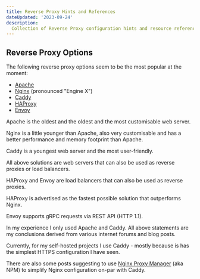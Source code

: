 ```yaml
---
title: Reverse Proxy Hints and References
dateUpdated: '2023-09-24'
description:
  Collection of Reverse Proxy configuration hints and resource references.
---
```


## Reverse Proxy Options

The following reverse proxy options seem to be the most popular at the moment:

* [Apache](https://httpd.apache.org/)
* [Nginx](https://www.nginx.com/) (pronounced "Engine X")
* [Caddy](https://caddyserver.com/)
* [HAProxy](https://www.haproxy.com/)
* [Envoy](https://www.envoyproxy.io/)


Apache is the oldest and the oldest and the most customisable web server.

Nginx is a little younger than Apache, also very customisable and has a better
performance and memory footprint than Apache.

Caddy is a youngest web server and the most user-friendly.

All above solutions are web servers that can also be used as reverse proxies or
load balancers.

HAProxy and Envoy are load balancers that can also be used as reverse proxies.

HAProxy is advertised as the fastest possible solution that outperforms Nginx.

Envoy supports gRPC requests via REST API (HTTP 1.1).

In my experience I only used Apache and Caddy. All above statements are my
conclusions derived from various internet forums and blog posts.

Currently, for my self-hosted projects I use Caddy - mostly because is has the
simplest HTTPS configuration I have seen.

There are also some posts suggesting to use [Nginx Proxy
Manager](https://nginxproxymanager.com/) (aka NPM) to simplify Nginx
configuration on-par with Caddy.
